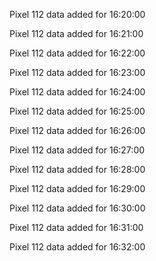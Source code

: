 Pixel 112 data added for 16:20:00

Pixel 112 data added for 16:21:00

Pixel 112 data added for 16:22:00

Pixel 112 data added for 16:23:00

Pixel 112 data added for 16:24:00

Pixel 112 data added for 16:25:00

Pixel 112 data added for 16:26:00

Pixel 112 data added for 16:27:00

Pixel 112 data added for 16:28:00

Pixel 112 data added for 16:29:00

Pixel 112 data added for 16:30:00

Pixel 112 data added for 16:31:00

Pixel 112 data added for 16:32:00

